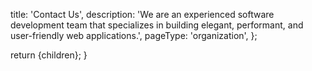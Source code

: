 
  title: 'Contact Us',
  description:
    'We are an experienced software development team that specializes in building elegant, performant, and user-friendly web applications.',
  pageType: 'organization',
};

  <Island>
    <ContactUs />
  </Island>

  return <PageLayout>{children}</PageLayout>;
}
